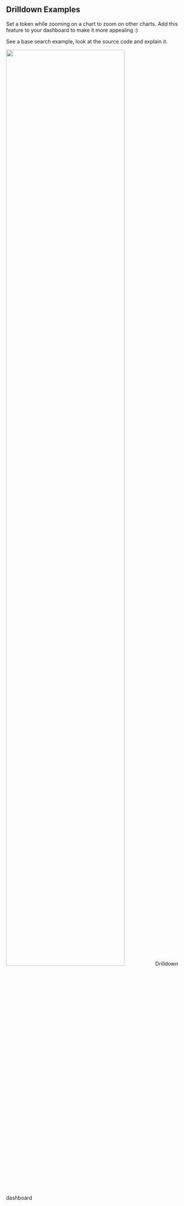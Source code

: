 
## Drilldown Examples

Set a token while zooming on a chart to zoom on other charts. Add this feature to your dashboard to make it more appealing :)

See a base search example, look at the source code and explain it. 

<img src="/static/app/splunk4champions2/images/drilldown.png" width="80%" />
<Link to="drilldown" openInNewContext>Drilldown dashboard</Link>
